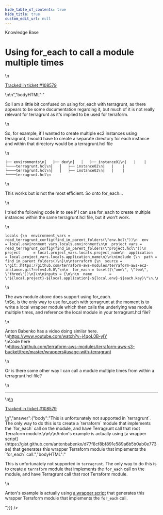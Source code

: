 ```yaml
---
hide_table_of_contents: true
hide_title: true
custom_edit_url: null
---
```



<CenterLayout>
<span className="title">Knowledge Base</span>
<h1>Using for_each to call a module multiple times</h1>
<GitHub discussion={{"id":"D_kwDOF8slf84APhCc","number":413,"author":{"login":"ulankford"},"title":"Using for_each to call a module multiple times","body":"\nSo I am a little bit confused on using for_each with terragrunt, as there appears to be some documentation regarding it, but much of it is not really relevant for terragrunt as it's implied to be used for terraform.\r\n\r\nSo, for example, if I wanted to create multiple ec2 instances using terragrunt, I would have to create a separate directory for each instance and within that directory would be a terragrunt.hcl file\r\n\r\n```\r\n├── environments\r\n│   ├── dev\r\n│   │   ├── instance01\r\n|   |    |  └────terragrunt.hcl\r\n│   │   ├── instance02\r\n|   |    | └────terragrunt.hcl\r\n│   │   ├── instance03\r\n|   |    | └────terragrunt.hcl\r\n```\r\n\r\n\r\nThis works but is not the most efficient. So onto for_each...\r\n\r\nI tried the following code in to see if I can use for_each to create multiple instances within the same terragrunt.hcl file, but it won't work.\r\n\r\n\r\n```\r\nlocals {\r\n  environment_vars = read_terragrunt_config(find_in_parent_folders(\"env.hcl\"))\r\n  env              = local.environment_vars.locals.environment\r\n\r\n  project_vars = read_terragrunt_config(find_in_parent_folders(\"project.hcl\"))\r\n  project      = local.project_vars.locals.project_name\r\n  application  = local.project_vars.locals.application_name\r\n}\r\n\r\ninclude {\r\n  path = find_in_parent_folders()\r\n}\r\n\r\nterraform {\r\n  source = \"git::https://github.com/terraform-aws-modules/terraform-aws-ec2-instance.git?ref=v4.0.0\"\r\n\r\n  for_each = toset([\"one\", \"two\", \"three\"])\r\n}\r\n\r\ninputs = {\r\n\r\n\r\n  name        = \"${local.project}-${local.application}-${local.env}-${each.key}\"\r\n.\r\n.\r\n.\r\n```\r\n\r\n\r\nThe aws module above does support using for_each.\r\nSo, is the only way to use for_each with terragrunt at the moment is to write a local wrapper module which then calls the underlying was module multiple times, and reference the local module in your terragrunt.hcl file?\r\n\r\nAnton Babenko has a video doing similar here.\r\nhttps://www.youtube.com/watch?v=j4qoL0B-yIY\r\nCode here\r\nhttps://github.com/terraform-aws-modules/terraform-aws-s3-bucket/tree/master/wrappers#usage-with-terragrunt\r\n\r\nOr is there some other way I can call a module multiple times from within a terragrunt.hcl file?\n\n---\n\n<ins datetime=\"2022-05-11T18:08:59Z\">\n  <p><a href=\"https://support.gruntwork.io/hc/requests/108579\">Tracked in ticket #108579</a></p>\n</ins>\n","bodyHTML":"<p dir=\"auto\">So I am a little bit confused on using for_each with terragrunt, as there appears to be some documentation regarding it, but much of it is not really relevant for terragrunt as it's implied to be used for terraform.</p>\n<p dir=\"auto\">So, for example, if I wanted to create multiple ec2 instances using terragrunt, I would have to create a separate directory for each instance and within that directory would be a terragrunt.hcl file</p>\n<div class=\"snippet-clipboard-content notranslate position-relative overflow-auto\" data-snippet-clipboard-copy-content=\"├── environments\n│   ├── dev\n│   │   ├── instance01\n|   |    |  └────terragrunt.hcl\n│   │   ├── instance02\n|   |    | └────terragrunt.hcl\n│   │   ├── instance03\n|   |    | └────terragrunt.hcl\"><pre class=\"notranslate\"><code>├── environments\n│   ├── dev\n│   │   ├── instance01\n|   |    |  └────terragrunt.hcl\n│   │   ├── instance02\n|   |    | └────terragrunt.hcl\n│   │   ├── instance03\n|   |    | └────terragrunt.hcl\n</code></pre></div>\n<p dir=\"auto\">This works but is not the most efficient. So onto for_each...</p>\n<p dir=\"auto\">I tried the following code in to see if I can use for_each to create multiple instances within the same terragrunt.hcl file, but it won't work.</p>\n<div class=\"snippet-clipboard-content notranslate position-relative overflow-auto\" data-snippet-clipboard-copy-content=\"locals {\n  environment_vars = read_terragrunt_config(find_in_parent_folders(&quot;env.hcl&quot;))\n  env              = local.environment_vars.locals.environment\n\n  project_vars = read_terragrunt_config(find_in_parent_folders(&quot;project.hcl&quot;))\n  project      = local.project_vars.locals.project_name\n  application  = local.project_vars.locals.application_name\n}\n\ninclude {\n  path = find_in_parent_folders()\n}\n\nterraform {\n  source = &quot;git::https://github.com/terraform-aws-modules/terraform-aws-ec2-instance.git?ref=v4.0.0&quot;\n\n  for_each = toset([&quot;one&quot;, &quot;two&quot;, &quot;three&quot;])\n}\n\ninputs = {\n\n\n  name        = &quot;${local.project}-${local.application}-${local.env}-${each.key}&quot;\n.\n.\n.\"><pre class=\"notranslate\"><code>locals {\n  environment_vars = read_terragrunt_config(find_in_parent_folders(\"env.hcl\"))\n  env              = local.environment_vars.locals.environment\n\n  project_vars = read_terragrunt_config(find_in_parent_folders(\"project.hcl\"))\n  project      = local.project_vars.locals.project_name\n  application  = local.project_vars.locals.application_name\n}\n\ninclude {\n  path = find_in_parent_folders()\n}\n\nterraform {\n  source = \"git::https://github.com/terraform-aws-modules/terraform-aws-ec2-instance.git?ref=v4.0.0\"\n\n  for_each = toset([\"one\", \"two\", \"three\"])\n}\n\ninputs = {\n\n\n  name        = \"${local.project}-${local.application}-${local.env}-${each.key}\"\n.\n.\n.\n</code></pre></div>\n<p dir=\"auto\">The aws module above does support using for_each.<br>\nSo, is the only way to use for_each with terragrunt at the moment is to write a local wrapper module which then calls the underlying was module multiple times, and reference the local module in your terragrunt.hcl file?</p>\n<p dir=\"auto\">Anton Babenko has a video doing similar here.<br>\n<a href=\"https://www.youtube.com/watch?v=j4qoL0B-yIY\" rel=\"nofollow\">https://www.youtube.com/watch?v=j4qoL0B-yIY</a><br>\nCode here<br>\n<a href=\"https://github.com/terraform-aws-modules/terraform-aws-s3-bucket/tree/master/wrappers#usage-with-terragrunt\">https://github.com/terraform-aws-modules/terraform-aws-s3-bucket/tree/master/wrappers#usage-with-terragrunt</a></p>\n<p dir=\"auto\">Or is there some other way I can call a module multiple times from within a terragrunt.hcl file?</p>\n<hr>\n<ins datetime=\"2022-05-11T18:08:59Z\">\n  <p dir=\"auto\"><a href=\"https://support.gruntwork.io/hc/requests/108579\" rel=\"nofollow\">Tracked in ticket #108579</a></p>\n</ins>","answer":{"body":"This is unfortunately not supported in `terragrunt`. The only way to do this is to create a `terraform` module that implements the `for_each` call on the module, and have Terragrunt call that root Terraform module.\r\n\r\nAnton's example is actually using [a wrapper script](https://gist.github.com/antonbabenko/d77f8cf8bf891e589a6b5b0ab0e773ae) that generates this wrapper Terraform module that implements the `for_each` call.","bodyHTML":"<p dir=\"auto\">This is unfortunately not supported in <code class=\"notranslate\">terragrunt</code>. The only way to do this is to create a <code class=\"notranslate\">terraform</code> module that implements the <code class=\"notranslate\">for_each</code> call on the module, and have Terragrunt call that root Terraform module.</p>\n<p dir=\"auto\">Anton's example is actually using <a href=\"https://gist.github.com/antonbabenko/d77f8cf8bf891e589a6b5b0ab0e773ae\">a wrapper script</a> that generates this wrapper Terraform module that implements the <code class=\"notranslate\">for_each</code> call.</p>"}}} />

</CenterLayout>
  

<!-- ##DOCS-SOURCER-START
{
  "sourcePlugin": "github-discussions",
  "hash": "5c905d2d015ee0785cd8acf690d52bef"
}
##DOCS-SOURCER-END -->
